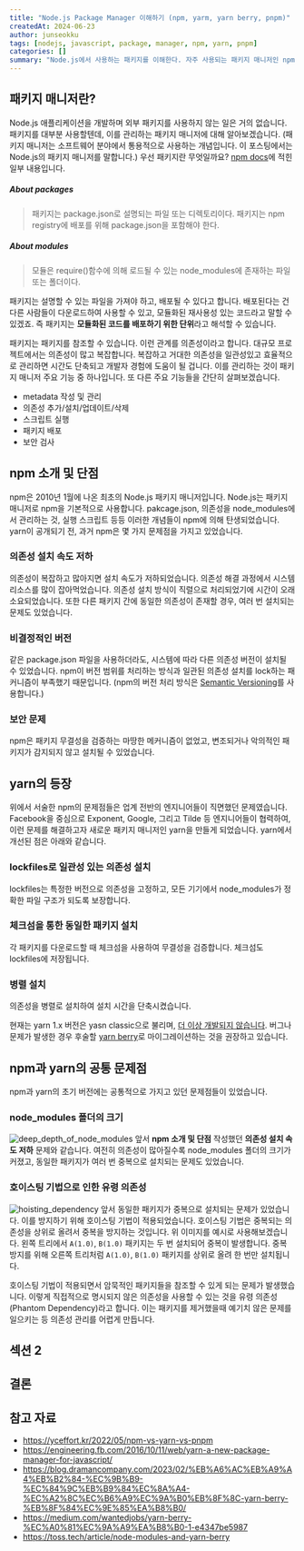 ```yaml
---
title: "Node.js Package Manager 이해하기 (npm, yarm, yarn berry, pnpm)"
createdAt: 2024-06-23
author: junseokku
tags: [nodejs, javascript, package, manager, npm, yarn, pnpm]
categories: []
summary: "Node.js에서 사용하는 패키지를 이해한다. 자주 사용되는 패키지 매니저인 npm, yarn, pnpm, yarn berry를 가볍게 알아본다."
---
```

## 패키지 매니저란?
Node.js 애플리케이션을 개발하며 외부 패키지를 사용하지 않는 일은 거의 없습니다.
패키지를 대부분 사용할텐데, 이를 관리하는 패키지 매니저에 대해 알아보겠습니다.
(패키지 매니저는 소프트웨어 분야에서 통용적으로 사용하는 개념입니다. 이 포스팅에서는 Node.js의 패키지 매니저를 말합니다.)
우선 패키지란 무엇일까요?
[npm docs](https://docs.npmjs.com/about-packages-and-modules)에 적힌 일부 내용입니다.

##### About packages
> 패키지는 package.json로 설명되는 파일 또는 디렉토리이다. 패키지는 npm registry에 배포를 위해 package.json을 포함해야 한다.

##### About modules
> 모듈은 require()함수에 의해 로드될 수 있는 node_modules에 존재하는 파일 또는 폴더이다.

패키지는 설명할 수 있는 파일을 가져야 하고, 배포될 수 있다고 합니다. 
배포된다는 건 다른 사람들이 다운로드하여 사용할 수 있고, 모듈화된 재사용성 있는 코드라고 말할 수 있겠죠.
즉 패키지는 <b>모듈화된 코드를 배포하기 위한 단위</b>라고 해석할 수 있습니다. 

패키지는 패키지를 참조할 수 있습니다. 
이런 관계를 의존성이라고 합니다. 대규모 프로젝트에서는 의존성이 많고 복잡합니다. 
복잡하고 거대한 의존성을 일관성있고 효율적으로 관리하면 시간도 단축되고 개발자 경험에 도움이 될 겁니다. 
이를 관리하는 것이 패키지 매니저 주요 기능 중 하나입니다.
또 다른 주요 기능들을 간단히 살펴보겠습니다.
- metadata 작성 및 관리
- 의존성 추가/설치/업데이트/삭제
- 스크립트 실행
- 패키지 배포
- 보안 검사

## npm 소개 및 단점
npm은 2010년 1월에 나온 최초의 Node.js 패키지 매니저입니다.
Node.js는 패키지 매니저로 npm을 기본적으로 사용합니다. 
pakcage.json, 의존성을 node_modules에서 관리하는 것, 실행 스크립트 등등 이러한 개념들이 npm에 의해 탄생되었습니다. 
yarn이 공개되기 전, 과거 npm은 몇 가지 문제점을 가지고 있었습니다.

### 의존성 설치 속도 저하
의존성이 복잡하고 많아지면 설치 속도가 저하되었습니다. 
의존성 해결 과정에서 시스템 리소스를 많이 잡아먹었습니다. 의존성 설치 방식이 직렬으로 처리되었기에 시간이 오래 소요되었습니다.
또한 다른 패키지 간에 동일한 의존성이 존재할 경우, 여러 번 설치되는 문제도 있었습니다.

### 비결정적인 버전
같은 package.json 파일을 사용하더라도, 시스템에 따라 다른 의존성 버전이 설치될 수 있었습니다.
npm이 버전 범위를 처리하는 방식과 일관된 의존성 설치를 lock하는 패커니즘이 부족했기 때문입니다.
(npm의 버전 처리 방식은 [Semantic Versioning](https://semver.org/)를 사용합니다.)

### 보안 문제
npm은 패키지 무결성을 검증하는 마땅한 메커니즘이 없었고, 변조되거나 악의적인 패키지가 감지되지 않고 설치될 수 있었습니다.


## yarn의 등장
위에서 서술한 npm의 문제점들은 업계 전반의 엔지니어들이 직면했던 문제였습니다.
Facebook을 중심으로 Exponent, Google, 그리고 Tilde 등 엔지니어들이 협력하여, 이런 문제를 해결하고자 새로운 패키지 매니저인 yarn을 만들게 되었습니다.
yarn에서 개선된 점은 아래와 같습니다.
### lockfiles로 일관성 있는 의존성 설치
lockfiles는 특정한 버전으로 의존성을 고정하고, 모든 기기에서 node_modules가 정확한 파일 구조가 되도록 보장합니다.

### 체크섬을 통한 동일한 패키지 설치
각 패키지를 다운로드할 때 체크섬을 사용하여 무결성을 검증합니다. 체크섬도 lockfiles에 저장됩니다.

### 병렬 설치
의존성을 병렬로 설치하여 설치 시간을 단축시켰습니다.

현재는 yarn 1.x 버전은 yasn classic으로 불리며, [더 이상 개발되지 않습니다](https://github.com/yarnpkg/yarn?tab=readme-ov-file#%E2%84%B9%EF%B8%8F-important-note).
버그나 문제가 발생한 경우 후술할 [yarn berry](https://github.com/yarnpkg/berry)로 마이그레이션하는 것을 권장하고 있습니다.

## npm과 yarn의 공통 문제점
npm과 yarn의 초기 버전에는 공통적으로 가지고 있던 문제점들이 있었습니다.

### node_modules 폴더의 크기
![deep_depth_of_node_modules](./deep_depth_of_node_modules.png)
앞서 <b>npm 소개 및 단점</b> 작성했던 <b>의존성 설치 속도 저하</b> 문제와 같습니다.
여전히 의존성이 많아질수록 node_modules 폴더의 크기가 커졌고, 동일한 패키지가 여러 번 중복으로 설치되는 문제도 있었습니다.

### 호이스팅 기법으로 인한 유령 의존성 
![hoisting_dependency](posts/understanding_nodejs_package_manager/hoisting_dependency.png)
앞서 동일한 패키지가 중복으로 설치되는 문제가 있었습니다. 이를 방지하기 위해 호이스팅 기법이 적용되었습니다.
호이스팅 기법은 중복되는 의존성을 상위로 올려서 중복을 방지하는 것입니다.
위 이미지를 예시로 사용해보겠습니다. 왼쪽 트리에서 `A(1.0)`, `B(1.0)` 패키지는 두 번 설치되어 중복이 발생합니다.
중복 방지를 위해 오른쪽 트리처럼 `A(1.0)`, `B(1.0)` 패키지를 상위로 올려 한 번만 설치됩니다.

호이스팅 기법이 적용되면서 암묵적인 패키지들을 참조할 수 있게 되는 문제가 발생했습니다.
이렇게 직접적으로 명시되지 않은 의존성을 사용할 수 있는 것을 유령 의존성(Phantom Dependency)라고 합니다. 
이는 패키지를 제거했을때 예기치 않은 문제를 일으키는 등 의존성 관리를 어렵게 만듭니다.




## 섹션 2

## 결론

## 참고 자료
- https://yceffort.kr/2022/05/npm-vs-yarn-vs-pnpm
- https://engineering.fb.com/2016/10/11/web/yarn-a-new-package-manager-for-javascript/
- https://blog.dramancompany.com/2023/02/%EB%A6%AC%EB%A9%A4%EB%B2%84-%EC%9B%B9-%EC%84%9C%EB%B9%84%EC%8A%A4-%EC%A2%8C%EC%B6%A9%EC%9A%B0%EB%8F%8C-yarn-berry-%EB%8F%84%EC%9E%85%EA%B8%B0/
- https://medium.com/wantedjobs/yarn-berry-%EC%A0%81%EC%9A%A9%EA%B8%B0-1-e4347be5987
- https://toss.tech/article/node-modules-and-yarn-berry